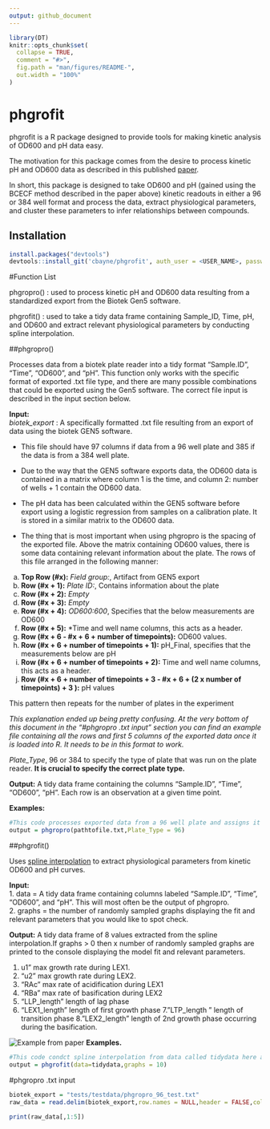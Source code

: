 ```yaml
---
output: github_document
---
```


<!-- README.md is generated from README.Rmd. Please edit that file -->

```r
library(DT)
knitr::opts_chunk$set(
  collapse = TRUE,
  comment = "#>",
  fig.path = "man/figures/README-",
  out.width = "100%"
)
```
# phgrofit

phgrofit is a R package designed to provide tools for making kinetic analysis of OD600 and pH data easy.

The motivation for this package comes from the desire to process kinetic pH and OD600 data as described in this published [paper](https://www.ncbi.nlm.nih.gov/pmc/articles/PMC3187081/). 

In short, this package is designed to take OD600 and pH (gained using the BCECF method described in the paper above) kinetic readouts in either a 96 or 384 well format and process the data, extract physiological parameters, and cluster these parameters to infer relationships between compounds. 

## Installation

```r
install.packages("devtools")
devtools::install_git('cbayne/phgrofit', auth_user = <USER_NAME>, password = <PW>)

```

<!-- badges: start -->
<!-- badges: end -->

#Function List

phgropro() : used to process kinetic pH and OD600 data resulting from a standardized export from the Biotek Gen5 software. 

phgrofit() : used to take a tidy data frame containing Sample_ID, Time, pH, and OD600 and extract relevant physiological parameters by conducting spline interpolation. 


##phgropro()

Processes data from a biotek plate reader into a tidy format "Sample.ID", "Time", "OD600", and "pH". This function only works with the specific format of exported .txt file type, and there are many possible combinations that could be exported using the Gen5 software. The correct file input is described in the input section below. 

**Input:**  
*biotek_export* : A specifically formatted .txt file resulting from an export of data using the biotek GEN5 software.

- This file should have 97 columns if data from a 96 well plate and 385 if the data is from a 384 well plate.

- Due to the way that the GEN5 software exports data, the OD600 data is contained in a matrix where column 1 is the time, and column 2: number of wells + 1 contain the OD600 data.  

- The pH data has been calculated within the GEN5 software before export using a logistic regression from samples on a calibration plate. It is stored in a similar matrix to the OD600 data. 

- The thing that is most important when using phgropro is the spacing of the exported file. Above the matrix containing OD600 values, there is some data containing relevant information about the plate. The rows of this file arranged in the following manner:

a. **Top Row (#x):** *Field group:*, Artifact from GEN5 export
b. **Row (#x + 1):** *Plate ID:*, Contains information about the plate
c. **Row (#x + 2):** *Empty*
d. **Row (#x + 3):** *Empty*
e. **Row (#x + 4):** *OD600:600*, Specifies that the below measurements are OD600
f. **Row (#x + 5):** *Time and well name columns, this acts as a header.
g. **Row (#x + 6 - #x + 6 + number of timepoints):** OD600 values.
h. **Row (#x + 6 + number of timepoints + 1):** pH_Final, specifies that the measurements below are pH
i. **Row (#x + 6 + number of timepoints + 2):** Time and well name columns, this acts as a header.
j. **Row (#x + 6 + number of timepoints + 3 - #x + 6 + (2 x number of timepoints) + 3 ):** pH values

This pattern then repeats for the number of plates in the experiment

*This explanation ended up being pretty confusing. At the very bottom of this document in the "#phgropro .txt input" section you can find an example file containing all the rows and first 5 columns of the exported data once it is loaded into R. It needs to be in this format to work.*

*Plate_Type*, 96 or 384 to specify the type of plate that was run on the plate reader. **It is crucial to specify the correct plate type.**  


**Output:**
A tidy data frame containing the columns "Sample.ID", "Time", "OD600", "pH". Each row is an observation at a given time point. 

**Examples:**

```r
#This code processes exported data from a 96 well plate and assigns it to a tidy data frame called output.
output = phgropro(pathtofile.txt,Plate_Type = 96)
```



##phgrofit()

Uses [spline interpolation](https://en.wikipedia.org/wiki/Spline_interpolation) to extract physiological parameters from kinetic OD600 and pH curves.

**Input:**  
1. data = A tidy data frame containing columns labeled "Sample.ID", "Time", "OD600", and "pH". This will most often be the output of phgropro.   
2. graphs = the number of randomly sampled graphs displaying the fit and relevant parameters that you would like to spot check.  


**Output:** A tidy data frame of 8 values extracted from the spline interpolation.If graphs > 0 then x number of randomly sampled graphs are printed to the console displaying the model fit and relevant parameters. 

1. u1" max growth rate during LEX1. 
2. "u2" max growth rate during LEX2.
3. "RAc" max rate of acidification during LEX1
4. "RBa" max rate of basification during LEX2
5. "LLP_length" length of lag phase
6. "LEX1_length" length of first growth phase 
7."LTP_length " length of transition phase 
8."LEX2_length" length of 2nd growth phase occurring during the basification.  

![Example from paper](./man/figures/phgrofit_example.png)
**Examples.** 

```r
#This code condct spline interpolation from data called tidydata here and extracts the relevant parameters to a data table called output. 10 randomly sampled graphs are printed to the console for spot checking. 
output = phgrofit(data=tidydata,graphs = 10)
```

#phgropro .txt input
```r
biotek_export = "tests/testdata/phgropro_96_test.txt"
raw_data = read.delim(biotek_export,row.names = NULL,header = FALSE,col.names = 1:97,na.strings = c("?????",""),stringsAsFactors = FALSE)

print(raw_data[,1:5])
```
